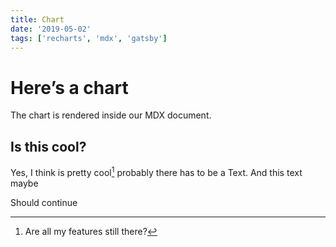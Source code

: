```yaml
---
title: Chart
date: '2019-05-02'
tags: ['recharts', 'mdx', 'gatsby']
---
```



# Here’s a chart
The chart is rendered inside our MDX document.

<Chart />


## Is this cool?

Yes, I think is pretty cool[^1] probably there has to be a Text.
And this text maybe

Should continue

[^1]: Are all my features still there?
